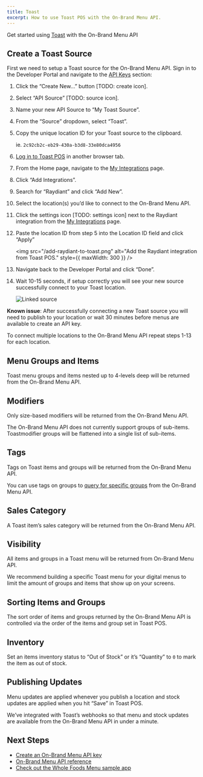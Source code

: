 ```yaml
---
title: Toast
excerpt: How to use Toast POS with the On-Brand Menu API.
---
```


Get started using [Toast](https://pos.toasttab.com/) with the On-Brand Menu API

## Create a Toast Source

First we need to setup a Toast source for the On-Brand Menu API. Sign in to the Developer Portal and navigate to the [API Keys](https://developers.staging.raydiant.com/api-keys) section:

1. Click the “Create New…” button [TODO: create icon].
2. Select “API Source” [TODO: source icon].
3. Name your new API Source to “My Toast Source”.
4. From the “Source” dropdown, select “Toast”.
5. Copy the unique location ID for your Toast source to the clipboard.

   ie. `2c92cb2c-eb29-430a-b3d8-33e80dca4956`

6. [Log in to Toast POS](https://pos.toasttab.com/login) in another browser tab.
7. From the Home page, navigate to the [My Integrations](https://www.toasttab.com/restaurants/admin/integrations/my-integrations) page.
8. Click “Add Integrations”.
9. Search for “Raydiant” and click “Add New”.
10. Select the location(s) you’d like to connect to the On-Brand Menu API.
11. Click the settings icon [TODO: settings icon] next to the Raydiant integration from the [My Integrations](https://www.toasttab.com/restaurants/admin/integrations/my-integrations) page.
12. Paste the location ID from step 5 into the Location ID field and click “Apply”

    <img
      src="/add-raydiant-to-toast.png"
      alt="Add the Raydiant integration from Toast POS."
      style={{ maxWidth: 300 }}
    />

13. Navigate back to the Developer Portal and click “Done”.
14. Wait 10-15 seconds, if setup correctly you will see your new source successfully connect to your Toast location.

    <img src="/linked-source.png" alt="Linked source" />

<Callout>**Known issue**: After successfully connecting a new Toast source you will need to publish to your location or wait 30 minutes before menus are available to create an API key.</Callout>

To connect multiple locations to the On-Brand Menu API repeat steps 1-13 for each location.

## Menu Groups and Items

Toast menu groups and items nested up to 4-levels deep will be returned from the On-Brand Menu API.

## Modifiers

Only size-based modifiers will be returned from the On-Brand Menu API.

<Callout>The On-Brand Menu API does not currently support groups of sub-items. Toastmodifier groups will be flattened into a single list of sub-items.</Callout>

## Tags

Tags on Toast items and groups will be returned from the On-Brand Menu API.

You can use tags on groups to [query for specific groups](/docs/on-brand-menu-api/reference/get-groups) from the On-Brand Menu API.

## Sales Category

A Toast item’s sales category will be returned from the On-Brand Menu API.

## Visibility

All items and groups in a Toast menu will be returned from On-Brand Menu API.

We recommend building a specific Toast menu for your digital menus to limit the amount of groups and items that show up on your screens.

## Sorting Items and Groups

The sort order of items and groups returned by the On-Brand Menu API is controlled via the order of the items and group set in Toast POS.

## Inventory

Set an items inventory status to “Out of Stock” or it’s “Quantity” to `0` to mark the item as out of stock.

## Publishing Updates

Menu updates are applied whenever you publish a location and stock updates are applied when you hit “Save” in Toast POS.

We’ve integrated with Toast’s webhooks so that menu and stock updates are available from the On-Brand Menu API in under a minute.

## Next Steps

- [Create an On-Brand Menu API key](/docs/on-brand-menu-api/api-keys)
- [On-Brand Menu API reference](/docs/on-brand-menu-api/reference)
- [Check out the Whole Foods Menu sample app](/docs/get-started/sample-apps/whole-foods-menu)
